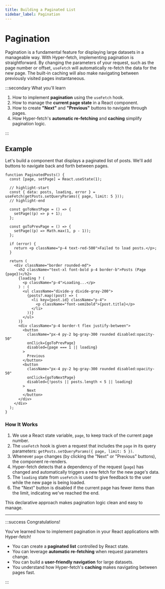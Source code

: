 ```yaml
---
title: Building a Paginated List
sidebar_label: Pagination
---
```


# Pagination

Pagination is a fundamental feature for displaying large datasets in a manageable way. With Hyper-fetch, implementing
pagination is straightforward. By changing the parameters of your request, such as the page number or offset, `useFetch`
will automatically re-fetch the data for the new page. The built-in caching will also make navigating between previously
visited pages instantaneous.

:::secondary What you'll learn

1.  How to implement **pagination** using the `useFetch` hook.
2.  How to manage the **current page state** in a React component.
3.  How to create **"Next"** and **"Previous"** buttons to navigate through pages.
4.  How Hyper-fetch's **automatic re-fetching** and **caching** simplify pagination logic.

:::

## Example

Let's build a component that displays a paginated list of posts. We'll add buttons to navigate back and forth between
pages.

```tsx
function PaginatedPosts() {
  const [page, setPage] = React.useState(1);

  // highlight-start
  const { data: posts, loading, error } = useFetch(getPosts.setQueryParams({ page, limit: 5 }));
  // highlight-end

  const goToNextPage = () => {
    setPage((p) => p + 1);
  };

  const goToPrevPage = () => {
    setPage((p) => Math.max(1, p - 1));
  };

  if (error) {
    return <p className="p-4 text-red-500">Failed to load posts.</p>;
  }

  return (
    <div className="border rounded-md">
      <h2 className="text-xl font-bold p-4 border-b">Posts (Page {page})</h2>
      {loading ? (
        <p className="p-4">Loading...</p>
      ) : (
        <ul className="divide-y divide-gray-200">
          {posts?.map((post) => (
            <li key={post.id} className="p-4">
              <p className="font-semibold">{post.title}</p>
            </li>
          ))}
        </ul>
      )}
      <div className="p-4 border-t flex justify-between">
        <button
          className="px-4 py-2 bg-gray-300 rounded disabled:opacity-50"
          onClick={goToPrevPage}
          disabled={page === 1 || loading}
        >
          Previous
        </button>
        <button
          className="px-4 py-2 bg-gray-300 rounded disabled:opacity-50"
          onClick={goToNextPage}
          disabled={!posts || posts.length < 5 || loading}
        >
          Next
        </button>
      </div>
    </div>
  );
}
```

### How It Works

1.  We use a React state variable, `page`, to keep track of the current page number.
2.  The `useFetch` hook is given a request that includes the `page` in its query parameters:
    `getPosts.setQueryParams({ page, limit: 5 })`.
3.  Whenever `page` changes (by clicking the "Next" or "Previous" buttons), the component re-renders.
4.  Hyper-fetch detects that a dependency of the request (`page`) has changed and automatically triggers a new fetch for
    the new page's data.
5.  The `loading` state from `useFetch` is used to give feedback to the user while the new page is being loaded.
6.  The "Next" button is disabled if the current page has fewer items than the limit, indicating we've reached the end.

This declarative approach makes pagination logic clean and easy to manage.

---

:::success Congratulations!

You've learned how to implement pagination in your React applications with Hyper-fetch!

- You can create a **paginated list** controlled by React state.
- You can leverage **automatic re-fetching** when request parameters change.
- You can build a **user-friendly navigation** for large datasets.
- You understand how Hyper-fetch's **caching** makes navigating between pages fast.

:::
